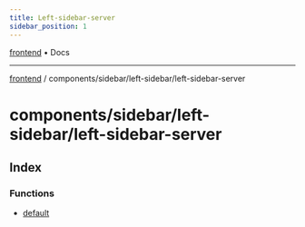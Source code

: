 ```yaml
---
title: Left-sidebar-server
sidebar_position: 1
---
```


[frontend](./left-sidebar-server/../../../..) • Docs

***

[frontend](./left-sidebar-server/../../../..) / components/sidebar/left-sidebar/left-sidebar-server

# components/sidebar/left-sidebar/left-sidebar-server

## Index

### Functions

- [default](./left-sidebar-server/functions/default)
